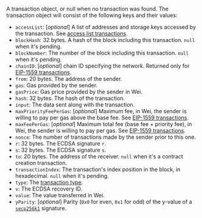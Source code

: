 A transaction object, or null when no transaction was found. The transaction object will consist of the following keys and their values:

- `accessList`: [_optional_] A list of addresses and storage keys accessed by the transaction. See [access list transactions](../ethereum/concepts/transaction-types.md#access-list-transactions).
- `blockHash`: 32 bytes. A hash of the block including this transaction. `null` when it's pending.
- `blockNumber`: The number of the block including this transaction. `null` when it's pending.
- `chainID`: [_optional_] chain ID specifying the network. Returned only for [EIP-1559 transactions](../ethereum/concepts/transaction-types.md#eip-1559-transactions).
- `from`: 20 bytes. The address of the sender.
- `gas`: Gas provided by the sender.
- `gasPrice`: Gas price provided by the sender in Wei.
- `hash`: 32 bytes. The hash of the transaction.
- `input`: The data sent along with the transaction.
- `maxPriorityFeePerGas`: [_optional_] Maximum fee, in Wei, the sender is willing to pay per gas above the base fee. See [EIP-1559 transactions](../ethereum/concepts/transaction-types.md#eip-1559-transactions).
- `maxFeePerGas`: [_optional_] Maximum total fee (base fee + priority fee), in Wei, the sender is willing to pay per gas. See [EIP-1559 transactions](../ethereum/concepts/transaction-types.md#eip-1559-transactions).
- `nonce`: The number of transactions made by the sender prior to this one.
- `r`: 32 bytes. The ECDSA signature `r`.
- `s`: 32 bytes. The ECDSA signature `s`.
- `to`: 20 bytes. The address of the receiver. `null` when it's a contract creation transaction.
- `transactionIndex`: The transaction's index position in the block, in hexadecimal. `null` when it's pending.
- `type`: The [transaction type](../ethereum/concepts/transaction-types.md).
- `v`: The ECDSA recovery ID.
- `value`: The value transferred in Wei.
- `yParity`: [_optional_] Parity (`0x0` for even, `0x1` for odd) of the y-value of a
[`secp256k1`](https://eips.ethereum.org/EIPS/eip-2098#:~:text=A%20secp256k1%20signature%20is%20made%20up%20of%203%20parameters%2C%20r%2C%20s%20and%20yParity.) signature.